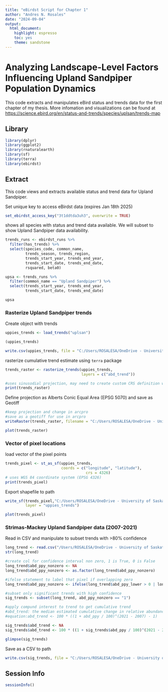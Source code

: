 ```yaml
---
title: "eBirdst Script for Chapter 1"
author: "Andres N. Rosales"
date: "2024-09-04"
output: 
  html_document: 
    highlight: espresso
    toc: yes
    theme: sandstone
---
```


# Analyzing Landscape-Level Factors Influencing Upland Sandpiper Population Dynamics

This code extracts and manipulates eBird status and trends data for the first chapter of my thesis. More infomation and visualizations can be found at <https://science.ebird.org/en/status-and-trends/species/uplsan/trends-map>

## Library

```r


library(dplyr)
library(ggplot2)
library(rnaturalearth)
library(sf)
library(terra)
library(ebirdst)


```





## Extract
This code views and extracts available status and trend data for Upland Sandpiper.


Set unique key to access eBirdst data (expires Jan 18th 2025)
```r
set_ebirdst_access_key("3t1ddtda3uh3", overwrite = TRUE)

```

shows all species with status and trend data available. We will subset to show Upland Sandpiper data availability. 
```r

trends_runs <- ebirdst_runs %>% 
  filter(has_trends) %>% 
  select(species_code, common_name,
         trends_season, trends_region,
         trends_start_year, trends_end_year,
         trends_start_date, trends_end_date,
         rsquared, beta0)

upsa <- trends_runs %>% 
  filter(common_name == "Upland Sandpiper") %>% 
  select(trends_start_year, trends_end_year, 
         trends_start_date, trends_end_date)

upsa

```
### Rasterize Upland Sandpiper trends
Create object with trends
```r
uppies_trends <- load_trends("uplsan")

(uppies_trends)

write.csv(uppies_trends, file = "C:/Users/ROSALESA/OneDrive - University of Saskatchewan/17_Analysis/Chapter1/eBird trend data/Cornell/Clean/uppies_trends20122022.csv", row.names = FALSE) 
```


rasterize cumulative trend estimate using `terra` package
```r
trends_raster <- rasterize_trends(uppies_trends, 
                                  layers = c("abd_trend"))

#uses sinusodial projection, may need to create custom CRS definition when bringing into arcpro
print(trends_raster)


```


Define projection as Alberts Conic Equal Area (EPSG 5070) and save as Geotiff
```r


#keep projection and change in arcpro
#save as a geotiff for use in arcpro
writeRaster(trends_raster, filename = "C:/Users/ROSALESA/OneDrive - University of Saskatchewan/17_Analysis/Chapter1/Shapefiles/ebirdst/Uppies_trends_rasterized2022.tif", overwrite = TRUE)

plot(trends_raster)

```

### Vector of pixel locations
load vector of the pixel points 

```r
trends_pixel <- st_as_sf(uppies_trends,
                         coords = c("longitude", "latitude"),
                                    crs = 4326)
# uses WGS 84 coordinate system (EPSG 4326)
print(trends_pixel)
```

Export shapefile to path 
```r
write_sf(trends_pixel,"C:/Users/ROSALESA/OneDrive - University of Saskatchewan/17_Analysis/Chapter1/Shapefiles/ebirdst/pixel_vector20122022.gpkg",
         layer = "uppies_trends")

plot(trends_pixel)
```



### Strimas-Mackey Upland Sandpiper data (2007-2021) 

Read in CSV and manipulate to subset trends with >80% confidence
```r

long_trend <- read.csv("/Users/ROSALESA/OneDrive - University of Saskatchewan/17_Analysis/Chapter1/eBird trend data/prairie analysis/PHJV_trends.csv")
str(long_trend)

#create col for confidence interval non zero, 1 is True, 0 is False
long_trend$abd_ppy_nonzero <- NA
long_trend$abd_ppy_nonzero <- as.factor(long_trend$abd_ppy_nonzero)

#ifelse statement to label that pixel if overlapping zero
long_trend$abd_ppy_nonzero <- ifelse(long_trend$abd_ppy_lower > 0 | long_trend$abd_ppy_upper < 0, 1, 0)

#subset only significant trends with high confidence
sig_trends <- subset(long_trend, abd_ppy_nonzero == "1")

#apply compund interest to trend to get cumulative trend 
#abd_trend: the median estimated cumulative change in relative abundance over the trend time period
#equation:abd_trend <- 100 * ((1 + abd_ppy / 100)^(2021 - 2007) - 1)

sig_trends$abd_trend <- NA
sig_trends$abd_trend <- 100 * ((1 + sig_trends$abd_ppy / 100)^(2021 - 2007) - 1)

glimpse(sig_trends)

```


Save as a CSV to path
```r

write.csv(sig_trends, file = "C:/Users/ROSALESA/OneDrive - University of Saskatchewan/17_Analysis/Chapter1/eBird trend data/Cornell/Clean/sig_trends20072021.csv", row.names = FALSE)


```



















## Session Info
```r
sessionInfo()
```

